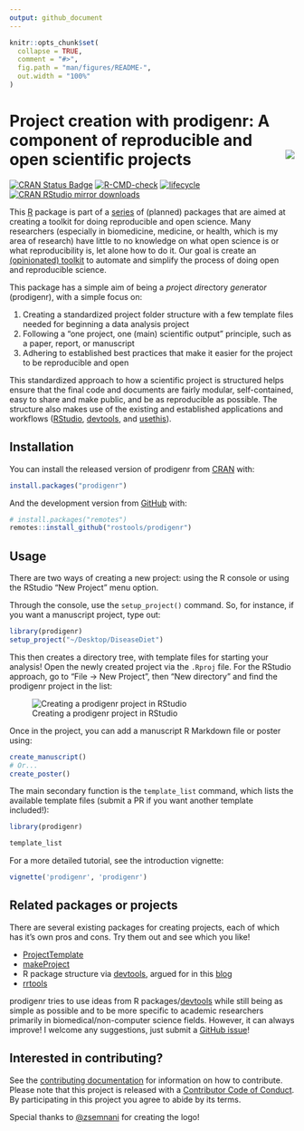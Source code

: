 ```yaml
---
output: github_document
---
```


<!-- README.md is generated from README.Rmd. Please edit that file -->

```r
knitr::opts_chunk$set(
  collapse = TRUE,
  comment = "#>",
  fig.path = "man/figures/README-",
  out.width = "100%"
)
```

# Project creation with prodigenr: A component of reproducible and open scientific projects <img src="man/figures/logo.png" align="right" />

<!-- badges: start -->
[![CRAN Status Badge](http://www.r-pkg.org/badges/version/prodigenr)](https://cran.r-project.org/package=prodigenr)
[![R-CMD-check](https://github.com/rostools/prodigenr/workflows/R-CMD-check/badge.svg)](https://github.com/rostools/prodigenr/actions)
[![lifecycle](https://img.shields.io/badge/lifecycle-maturing-blue.svg)](https://lifecycle.r-lib.org/articles/stages.html)
[![CRAN RStudio mirror downloads](http://cranlogs.r-pkg.org/badges/prodigenr)](https://www.r-pkg.org:443/pkg/prodigenr)
<!-- badges: end -->

This [R] package is part of a [series][rostools-github] of (planned) packages that are aimed at
creating a toolkit for doing reproducible and open science. Many researchers 
(especially in biomedicine, medicine, or health, which is my area of research)
have little to no knowledge on what open science is or what reproducibility is,
let alone how to do it. Our goal is create an [(opinionated) toolkit][rostools-manifesto] to automate
and simplify the process of doing open and reproducible science.

This package has a simple aim of being a *pro*ject *di*rectory *gen*erato*r*
(prodigenr), with a simple focus on:

1. Creating a standardized project folder structure with a few template files
needed for beginning a data analysis project
2. Following a "one project, one (main) scientific output" principle, such as a
paper, report, or manuscript
3. Adhering to established best practices that make it easier for the project to
be reproducible and open

This standardized approach to how a scientific project is structured helps ensure
that the final code and documents are fairly modular, self-contained, easy to share
and make public, and be as reproducible as possible. The structure also
makes use of the existing and established applications and workflows ([RStudio],
[devtools], and [usethis]). 

## Installation

You can install the released version of prodigenr from [CRAN] with:

``` r
install.packages("prodigenr")
```

And the development version from [GitHub](https://github.com/) with:

``` r
# install.packages("remotes")
remotes::install_github("rostools/prodigenr")
```

## Usage

There are two ways of creating a new project: using the R console or using the
RStudio "New Project" menu option.

Through the console, use the `setup_project()` command.  So, for instance, if you
want a manuscript project, type out:

``` r
library(prodigenr)
setup_project("~/Desktop/DiseaseDiet")
```

This then creates a directory tree, with template files for starting
your analysis! Open the newly created project via the `.Rproj` file. For the
RStudio approach, go to "File -> New Project", then "New directory" and find the
prodigenr project in the list:

![Creating a prodigenr project in RStudio](man/figures/rstudio-projects.gif)

Once in the project, you can add a manuscript R Markdown file or poster using:

``` r
create_manuscript() 
# Or...
create_poster()
```

The main secondary function is the `template_list` command, which lists the
available template files (submit a PR if you want another template included!):

```r
library(prodigenr)
```

```r
template_list
```

<!-- TODO: Add gif for using RStudio "new file" -->

For a more detailed tutorial, see the introduction vignette:

```r
vignette('prodigenr', 'prodigenr')
```

## Related packages or projects

There are several existing packages for creating projects, each of which has
it's own pros and cons. Try them out and see which you like!

- [ProjectTemplate](http://projecttemplate.net/) 
- [makeProject](https://cran.r-project.org/package=makeProject)
- R package structure via [devtools], argued for in this
[blog](https://rmflight.github.io/posts/2014/07/vignetteAnalysis.html) 
- [rrtools](https://github.com/benmarwick/rrtools)

prodigenr tries to use ideas from R packages/[devtools] while still being as simple
as possible and to be more specific to academic researchers primarily in
biomedical/non-computer science fields. However, it can always improve! I
welcome any suggestions, just submit a 
[GitHub issue](https://github.com/rostools/prodigenr/issues)!

## Interested in contributing?

See the [contributing documentation](https://rostools.github.io/prodigenr/CONTRIBUTING.html) for information on how to
contribute. Please note that this project is released with a 
[Contributor Code of Conduct](https://rostools.github.io/prodigenr/CODE_OF_CONDUCT.html). By participating in this project you
agree to abide by its terms.

[R]: https://cran.r-project.org
[RStudio]: https://www.rstudio.com/
[devtools]: https://CRAN.R-project.org/package=devtools
[usethis]: https://CRAN.R-project.org/package=usethis
[CRAN]: https://cran.r-project.org
[rostools-github]: https://github.com/rostools
[rostools-manifesto]: https://rostools.gitlab.io/manifesto

Special thanks to [@zsemnani](https://twitter.com/zsemnani?lang=en) for creating the logo!
